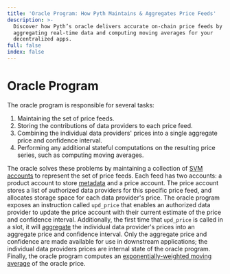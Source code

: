 ```yaml
---
title: 'Oracle Program: How Pyth Maintains & Aggregates Price Feeds'
description: >-
  Discover how Pyth’s oracle delivers accurate on-chain price feeds by
  aggregating real-time data and computing moving averages for your
  decentralized apps.
full: false
index: false
---
```

# Oracle Program

The oracle program is responsible for several tasks:

1. Maintaining the set of price feeds.
2. Storing the contributions of data providers to each price feed.
3. Combining the individual data providers' prices into a single aggregate price and confidence interval.
4. Performing any additional stateful computations on the resulting price series, such as computing moving averages.

The oracle solves these problems by maintaining a collection of [SVM accounts](../pythnet-reference/account-structure.md) to represent the set of price feeds.
Each feed has two accounts: a product account to store [metadata](../pythnet-reference/product-metadata.md) and a price account.
The price account stores a list of authorized data providers for this specific price feed, and allocates storage space for each data provider's price.
The oracle program exposes an instruction called `upd_price` that enables an authorized data provider to update the price account with their current estimate of the price and confidence interval.
Additionally, the first time that `upd_price` is called in a slot, it will [aggregate](price-aggregation.md) the individual data provider's prices into an aggregate price and confidence interval.
Only the aggregate price and confidence are made available for use in downstream applications; the individual data providers prices are internal state of the oracle program.
Finally, the oracle program computes an [exponentially-weighted moving average](ema-price-aggregation.md) of the oracle price.
